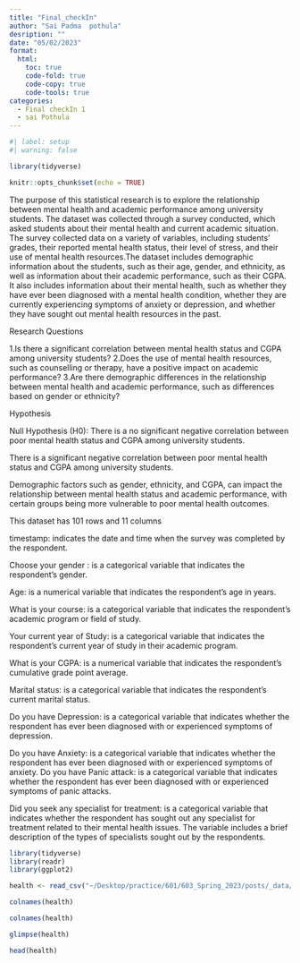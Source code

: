 ```yaml
---
title: "Final_checkIn"
author: "Sai Padma  pothula"
desription: ""
date: "05/02/2023"
format:
  html:
    toc: true
    code-fold: true
    code-copy: true
    code-tools: true
categories:
  - Final checkIn 1
  - sai Pothula
---
```


```r
#| label: setup
#| warning: false

library(tidyverse)

knitr::opts_chunk$set(echo = TRUE)
```


The purpose of this statistical research is to explore the relationship between mental health and academic performance among university students. The dataset was collected through a survey conducted, which asked students about their mental health and current academic situation. The survey collected data on a variety of variables, including students' grades, their reported mental health status, their level of stress, and their use of mental health resources.The dataset includes demographic information about the students, such as their age, gender, and ethnicity, as well as information about their academic performance, such as their CGPA. It also includes information about their mental health, such as whether they have ever been diagnosed with a mental health condition, whether they are currently experiencing symptoms of anxiety or depression, and whether they have sought out mental health resources in the past.

Research Questions

1.Is there a significant correlation between mental health status and CGPA among university students?
       2.Does the use of mental health resources, such as counselling or therapy, have a positive impact on academic performance?
       3.Are there demographic differences in the relationship between mental health and academic performance, such as differences based on gender or ethnicity?

Hypothesis 	

Null Hypothesis (H0): There is a no significant negative correlation between poor mental health status and CGPA among university students.

There is a significant negative correlation between poor mental health status and CGPA among university students.

Demographic factors such as gender, ethnicity, and CGPA, can impact the relationship between mental health status and academic performance, with certain groups being more vulnerable to poor mental health outcomes.

This dataset has 101 rows and 11 columns 

timestamp: indicates the date and time when the survey was completed by the respondent.

Choose your gender : is a categorical variable that indicates the respondent's gender.

Age: is a numerical variable that indicates the respondent's age in years.

What is your course: is a categorical variable that indicates the respondent's academic program or field of study.

Your current year of Study: is a categorical variable that indicates the respondent's current year of study in their academic program.

What is your CGPA: is a numerical variable that indicates the respondent's cumulative grade point average.

Marital status: is a categorical variable that indicates the respondent's current marital status.

Do you have Depression: is a categorical variable that indicates whether the respondent has ever been diagnosed with or experienced symptoms of depression.

Do you have Anxiety: is a categorical variable that indicates whether the respondent has ever been diagnosed with or experienced symptoms of anxiety.
Do you have Panic attack: is a categorical variable that indicates whether the respondent has ever been diagnosed with or experienced symptoms of panic attacks.

Did you seek any specialist for treatment: is a categorical variable that indicates whether the respondent has sought out any specialist for treatment related to their mental health issues. The variable includes a brief description of the types of specialists sought out by the respondents.


```r
library(tidyverse)
library(readr)
library(ggplot2)
```

```r
health <- read_csv("~/Desktop/practice/601/603_Spring_2023/posts/_data/student_mental.csv", show_col_types = FALSE)
```
```r
colnames(health)
```

```r
colnames(health)
```
```r
glimpse(health)


```
```r
head(health)
```






